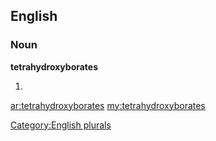 ==English==

===Noun===
'''tetrahydroxyborates'''

# {{plural of|[[tetrahydroxyborate]]}}

[[Category:English plurals]]

[[ar:tetrahydroxyborates]]
[[my:tetrahydroxyborates]]